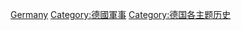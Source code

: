 {{Catnav|頁面分類|各種主題的頁面分類|各種主題的歷史|軍事史|各國軍事史}}
{{Catnav|頁面分類|各種主題的頁面分類|依大洲来作的分类|依大洲劃分的歷史|依大洲劃分的軍事史|歐洲軍事史}}
{{Catnav|頁面分類|各種主題的頁面分類|按國家分類|各國軍事|德國軍事}}
{{Catnav|頁面分類|各種主題的頁面分類|按國家分類|各國歷史|德國歷史}}
{{Catnav|頁面分類|历史|各種主題的歷史|軍事史}}

{{Commons category|Military history of Germany}}

[[Category:欧洲各国军事史|Germany]]
[[Category:德國軍事|Category:德國軍事]]
[[Category:德国各主题历史|Category:德国各主题历史]]